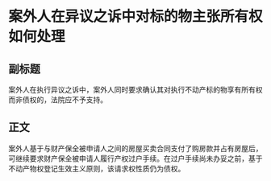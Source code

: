 # 案外人在异议之诉中对标的物主张所有权如何处理
## 副标题
案外人在执行异议之诉中，案外人同时要求确认其对执行不动产标的物享有所有权而非债权的，法院应不予支持。
## 正文
案外人基于与财产保全被申请人之间的房屋买卖合同支付了购房款并占有房屋后，可继续要求财产保全被申请人履行产权过户手续。在过户手续尚未办妥之前，基于不动产物权登记生效主义原则，该请求权性质仍为债权。